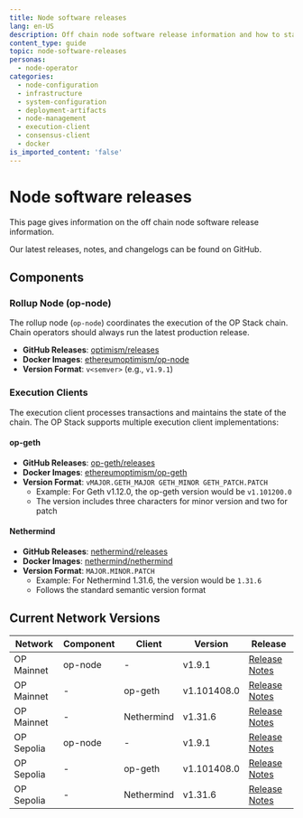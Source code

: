 ```yaml
---
title: Node software releases
lang: en-US
description: Off chain node software release information and how to stay up to date.
content_type: guide
topic: node-software-releases
personas:
  - node-operator
categories:
  - node-configuration
  - infrastructure
  - system-configuration
  - deployment-artifacts
  - node-management
  - execution-client
  - consensus-client
  - docker
is_imported_content: 'false'
---
```



# Node software releases

This page gives information on the off chain node software release information.

<Callout type="info">
  Our latest releases, notes, and changelogs can be found on GitHub.
</Callout>

## Components

### Rollup Node (op-node)

The rollup node (`op-node`) coordinates the execution of the OP Stack chain. Chain operators should always run the latest production release.

- **GitHub Releases**: [optimism/releases](https://github.com/ethereum-optimism/optimism/releases)
- **Docker Images**: [ethereumoptimism/op-node](https://hub.docker.com/r/ethereumoptimism/op-node/tags)
- **Version Format**: `v<semver>` (e.g., `v1.9.1`)

### Execution Clients

The execution client processes transactions and maintains the state of the chain. The OP Stack supports multiple execution client implementations:

#### op-geth

*  **GitHub Releases**: [op-geth/releases](https://github.com/ethereum-optimism/op-geth/releases)
*  **Docker Images**: [ethereumoptimism/op-geth](https://hub.docker.com/r/ethereumoptimism/op-geth/tags)
*  **Version Format**: `vMAJOR.GETH_MAJOR GETH_MINOR GETH_PATCH.PATCH`
   *  Example: For Geth v1.12.0, the op-geth version would be `v1.101200.0`
   *  The version includes three characters for minor version and two for patch

#### Nethermind

*  **GitHub Releases**: [nethermind/releases](https://github.com/NethermindEth/nethermind/releases)
*  **Docker Images**: [nethermind/nethermind](https://hub.docker.com/r/nethermind/nethermind/tags)
*  **Version Format**: `MAJOR.MINOR.PATCH`
   *  Example: For Nethermind 1.31.6, the version would be `1.31.6`
   *  Follows the standard semantic version format

## Current Network Versions

| Network    | Component | Client     | Version     | Release                                                                 |
|-----------|-----------|------------|-------------|-------------------------------------------------------------------------|
| OP Mainnet| op-node   | -          | v1.9.1      | [Release Notes](https://github.com/ethereum-optimism/optimism/releases/tag/v1.9.1) |
| OP Mainnet| -         | op-geth    | v1.101408.0 | [Release Notes](https://github.com/ethereum-optimism/op-geth/releases/tag/v1.101408.0) |
| OP Mainnet| -         | Nethermind | v1.31.6     | [Release Notes](https://github.com/NethermindEth/nethermind/releases/tag/1.31.6) |
| OP Sepolia| op-node   | -          | v1.9.1      | [Release Notes](https://github.com/ethereum-optimism/optimism/releases/tag/v1.9.1) |
| OP Sepolia| -         | op-geth    | v1.101408.0 | [Release Notes](https://github.com/ethereum-optimism/op-geth/releases/tag/v1.101408.0) |
| OP Sepolia| -         | Nethermind | v1.31.6     | [Release Notes](https://github.com/NethermindEth/nethermind/releases/tag/1.31.6) |

